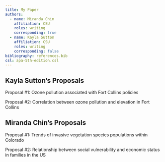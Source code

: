 ```yaml
---
title: My Paper
authors:
  - name: Miranda Chin
    affiliation: CSU
    roles: writing
    corresponding: true
  - name: Kayla Sutton
    affiliation: CSU
    roles: writing
    corresponding: false
bibliography: references.bib
csl: apa-5th-edition.csl
---
```


## Kayla Sutton's Proposals
Proposal #1: Ozone pollution associated with Fort Collins policies

Proposal #2: Correlation between ozone pollution and elevation in Fort Collins

## Miranda Chin's Proposals
Proposal #1: Trends of invasive vegetation species populations within Colorado

Proposal #2: Relationship between social vulnerability and economic status in families in the US

